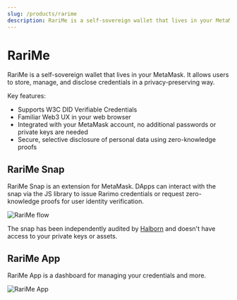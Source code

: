 ```yaml
---
slug: /products/rarime
description: RariMe is a self-sovereign wallet that lives in your MetaMask.
---
```


# RariMe

RariMe is a self-sovereign wallet that lives in your MetaMask. It allows users to store, manage, and disclose credentials in a privacy-preserving way.

Key features:
- Supports W3C DID Verifiable Credentials
- Familiar Web3 UX in your web browser
- Integrated with your MetaMask account, no additional passwords or private keys are needed
- Secure, selective disclosure of personal data using zero-knowledge proofs

<!-- TODO: add video demo -->

## RariMe Snap

<OutLink href="https://snaps.metamask.io/snap/npm/rarimo/rarime/">RariMe Snap</OutLink> is an extension for MetaMask. DApps can interact with the snap via the <OutLink href="https://www.npmjs.com/package/@rarimo/rarime-connector">JS library</OutLink> to issue Rarimo credentials or request zero-knowledge proofs for user identity verification.

![RariMe flow](/img/rarime-flow.png)

The snap has been independently audited by [Halborn](/resources/audits#rarime-snap) and doesn't have access to your private keys or assets.

## RariMe App

<OutLink href="https://dashboard.rarime.com">RariMe App</OutLink> is a dashboard for managing your credentials and more.

![RariMe App](/img/rarime-app.png)


